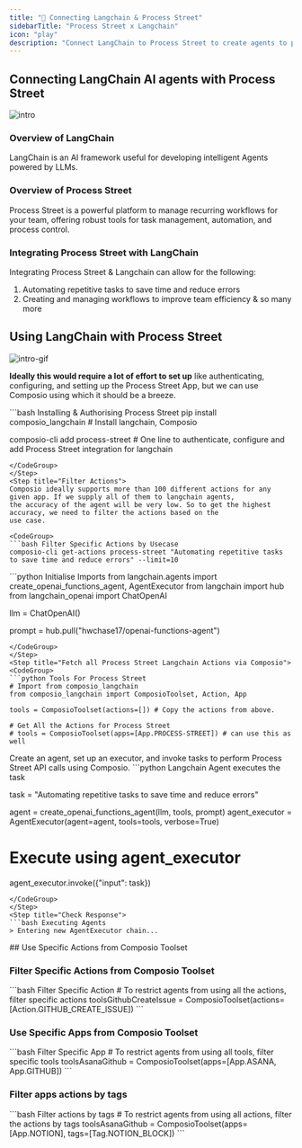 ```yaml
---
title: "🚀 Connecting Langchain & Process Street"
sidebarTitle: "Process Street x Langchain"
icon: "play"
description: "Connect LangChain to Process Street to create agents to perform tasks using natural language"
---
```


## Connecting LangChain AI agents with Process Street
![intro](/media/intro.jpg)

### Overview of LangChain

LangChain is an AI framework useful for developing intelligent Agents powered by LLMs.

### Overview of Process Street

Process Street is a powerful platform to manage recurring workflows for your team, offering robust tools for task management, automation, and process control.

### Integrating Process Street with LangChain

Integrating Process Street & Langchain can allow for the following:

1. Automating repetitive tasks to save time and reduce errors
2. Creating and managing workflows to improve team efficiency
& so many more

## Using LangChain with Process Street
![intro-gif](/media/intro.gif)
<Steps>
<Step title="Setting Up the Environment">

**Ideally this would require a lot of effort to set up** like authenticating, configuring, and setting up the Process Street App, but we can use Composio using which it should be a breeze.

<CodeGroup>
```bash Installing & Authorising Process Street
pip install composio_langchain # Install langchain, Composio 

composio-cli add process-street # One line to authenticate, configure and add Process Street integration for langchain
```
</CodeGroup>
</Step>
<Step title="Filter Actions">
Composio ideally supports more than 100 different actions for any given app. If we supply all of them to langchain agents, 
the accuracy of the agent will be very low. So to get the highest accuracy, we need to filter the actions based on the 
use case.

<CodeGroup>
```bash Filter Specific Actions by Usecase
composio-cli get-actions process-street "Automating repetitive tasks to save time and reduce errors" --limit=10
```
</CodeGroup>

</Step>
<Step title="Import Base Packages">

<CodeGroup>
```python Initialise Imports
from langchain.agents import create_openai_functions_agent, AgentExecutor
from langchain import hub
from langchain_openai import ChatOpenAI


llm = ChatOpenAI()

prompt = hub.pull("hwchase17/openai-functions-agent")
```
</CodeGroup>
</Step>
<Step title="Fetch all Process Street Langchain Actions via Composio">
<CodeGroup>
```python Tools For Process Street
# Import from composio_langchain
from composio_langchain import ComposioToolset, Action, App

tools = ComposioToolset(actions=[]) # Copy the actions from above. 

# Get All the Actions for Process Street
# tools = ComposioToolset(apps=[App.PROCESS-STREET]) # can use this as well
```
</CodeGroup>
</Step>
<Step title="Execute the Agent">
Create an agent, set up an executor, and invoke tasks to perform Process Street API calls using Composio. 
<CodeGroup>
```python Langchain Agent executes the task

task = "Automating repetitive tasks to save time and reduce errors"

agent = create_openai_functions_agent(llm, tools, prompt)
agent_executor = AgentExecutor(agent=agent, tools=tools, verbose=True)

# Execute using agent_executor
agent_executor.invoke({"input": task})
```
</CodeGroup>
</Step>
<Step title="Check Response">
```bash Executing Agents
> Entering new AgentExecutor chain...
```
</Step>
</Steps>
## Use Specific Actions from Composio Toolset

### Filter Specific Actions from Composio Toolset

<CodeGroup>
```bash Filter Specific Action
# To restrict agents from using all the actions, filter specific actions
toolsGithubCreateIssue = ComposioToolset(actions=[Action.GITHUB_CREATE_ISSUE])
```
</CodeGroup>

### Use Specific Apps from Composio Toolset
<CodeGroup>
```bash Filter Specific App
# To restrict agents from using all tools, filter specific tools
toolsAsanaGithub = ComposioToolset(apps=[App.ASANA, App.GITHUB])
```
</CodeGroup>

### Filter apps actions by tags 
<CodeGroup>
```bash Filter actions by tags
# To restrict agents from using all actions, filter the actions by tags
toolsAsanaGithub = ComposioToolset(apps=[App.NOTION], tags=[Tag.NOTION_BLOCK])
```
</CodeGroup>


